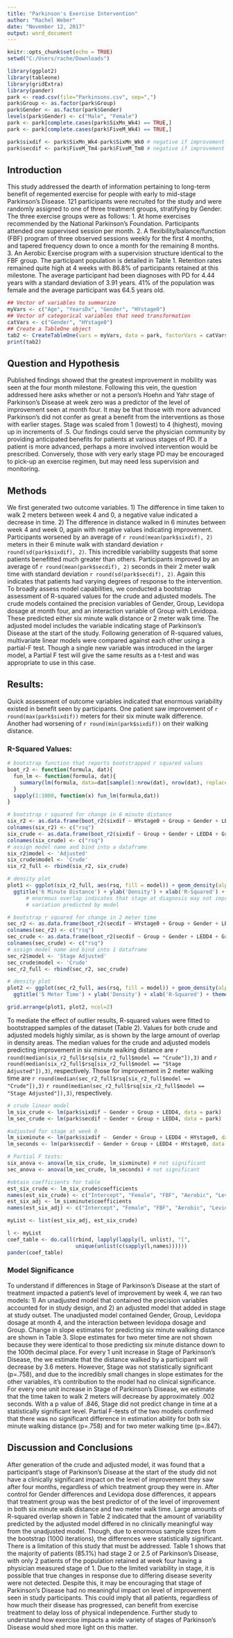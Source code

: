 ---
title: "Parkinson's Exercise Intervention"
author: "Rachel Weber"
date: "November 12, 2017"
output: word_document
---

```{r setup, include=FALSE}
knitr::opts_chunk$set(echo = TRUE)
setwd("C:/Users/rache/Downloads")

library(ggplot2)
library(tableone)
library(gridExtra)
library(pander)
park <- read.csv(file="Parkinsons.csv", sep=",")
park$Group <- as.factor(park$Group)
park$Gender <- as.factor(park$Gender)
levels(park$Gender) <- c("Male", "Female")
park <- park[complete.cases(park$SixMn_Wk4) == TRUE,]
park <- park[complete.cases(park$FiveM_Wk4) == TRUE,]

park$sixdif <- park$SixMn_Wk4-park$SixMn_Wk0 # negative if improvement
park$secdif <- park$FiveM_Tm4-park$FiveM_Tm0 # negative if improvement

```
## Introduction
This study addressed the dearth of information pertaining to long-term benefit of regemented exercise for people with early to mid-stage Parkinson's Disease. 121 participants were recruited for the study and were randomly assigned to one of three treatment groups, stratifying by Gender. The three exercise groups were as follows:
1. At home exercises recommended by the National Parkinson's Foundation. Participants attended one supervised session per month.
2. A flexibility/balance/function (FBF) program of three observed sessions weekly for the first 4 months, and tapered frequency down to once a month for the remaining 8 months.
3. An Aerobic Exercise program with a supervision structure identical to the FBF group.
The participant population is detailed in Table 1. Retention rates remained quite high at 4 weeks with 86.8% of participants retained at this milestone. The average participant had been diagnoses with PD for 4.44 years with a standard deviation of 3.91 years. 41% of the population was female and the average participant was 64.5 years old.
```{r, echo=F}
## Vector of variables to summarize
myVars <- c("Age", "YearsDx", "Gender", "HYstage0")
## Vector of categorical variables that need transformation
catVars <- c("Gender", "HYstage0")
## Create a TableOne object
tab2 <- CreateTableOne(vars = myVars, data = park, factorVars = catVars)
print(tab2)
```

## Question and Hypothesis
Published findings showed that the greatest improvement in mobility was seen at the four month milestone. Following this vein, the question addressed here asks whether or not a person's Hoehn and Yahr stage of Parkinson's Disease at week zero was a predictor of the level of improvement seen at month four. It may be that those with more advanced Parkinson's did not confer as great a benefit from the interventions as those with earlier stages. Stage was scaled from 1 (lowest) to 4 (highest), moving up in increments of .5. Our findings could serve the physician community by providing anticipated benefits for patients at various stages of PD. If a patient is more advanced, perhaps a more involved intervention would be prescribed. Conversely, those with very early stage PD may be encouraged to pick-up an exercise regimen, but may need less supervision and monitoring.

## Methods
We first generated two outcome variables. 1) The difference in time taken to walk 2 meters between week 4 and 0, a negative value indicated a decrease in time. 2) The difference in distance walked in 6 minutes between week 4 and week 0, again with negative values indicating improvement. Participants worsened by an average of `r round(mean(park$sixdif), 2)` meters in their 6 minute walk with standard deviation `r round(sd(park$sixdif), 2)`. This incredible variability suggests that some patients benefitted much greater than others. Participants improved by an average of `r round(mean(park$secdif), 2)` seconds in their 2 meter walk time with standard deviation `r round(sd(park$secdif), 2)`. Again this indicates that patients had varying degrees of response to the intervention.\n
To broadly assess model capabilities, we conducted a bootstrap assessment of R-squared values for the crude and adjusted models. The crude models contained the precision variables of Gender, Group, Levidopa dosage at month four, and an interaction variable of Group with Levidopa. These predicted either six minute walk distance or 2 meter walk time. The adjusted model includes the variable indicating stage of Parkinson's Disease at the start of the study. Following generation of R-squared values, multivariate linear models were compared against each other using a partial-F test. Though a single new variable was introduced in the larger model, a Partial F test will give the same results as a t-test and was appropriate to use in this case. 

## Results:
Quick assessment of outcome variables indicated that enormous variability existed in benefit seen by participants. One patient saw improvement of `r round(max(park$sixdif))` meters for their six minute walk difference. Another had worsening of `r round(min(park$sixdif))` on their walking distance. 

### R-Squared Values:
```{r, echo=F}
# bootstrap function that reports bootstrapped r squared values
boot_r2 <- function(formula, dat){
  fun_lm <- function(formula, dat){
    summary(lm(formula, data=dat[sample(1:nrow(dat), nrow(dat), replace=TRUE),]))$r.squared
  }
  sapply(1:1000, function(x) fun_lm(formula,dat))
}

# bootstrap r squared for change in 6 minute distance
six_r2 <- as.data.frame(boot_r2(sixdif ~ HYstage0 + Group + Gender + LEDD4 + Group*SixMn_Wk4, park))
colnames(six_r2) <- c("rsq")
six_crude <- as.data.frame(boot_r2(sixdif ~ Group + Gender + LEDD4 + Group*SixMn_Wk4, park))
colnames(six_crude) <- c("rsq")
# assign model name and bind into a dataframe
six_r2$model <- 'Adjusted'
six_crude$model <- 'Crude'
six_r2_full <- rbind(six_r2, six_crude)

# density plot
plot1 <- ggplot(six_r2_full, aes(rsq, fill = model)) + geom_density(alpha = 0.2) +
  ggtitle('6 Minute Distance') + ylab('Density') + xlab('R-Squared') + guides(fill=FALSE)
      # enormous overlap indicates that stage at diagnosis may not improve
      # variation predicted by model

# bootstrap r squared for change in 2 meter time
sec_r2 <- as.data.frame(boot_r2(secdif ~ HYstage0 + Group + Gender + LEDD4 + Group*SixMn_Wk4, park))
colnames(sec_r2) <- c("rsq")
sec_crude <- as.data.frame(boot_r2(secdif ~ Group + Gender + LEDD4 + Group*SixMn_Wk4, park))
colnames(sec_crude) <- c("rsq")
# assign model name and bind into 1 dataframe
sec_r2$model <- 'Stage Adjusted'
sec_crude$model <- 'Crude'
sec_r2_full <- rbind(sec_r2, sec_crude)

# density plot
plot2 <- ggplot(sec_r2_full, aes(rsq, fill = model)) + geom_density(alpha = 0.2) +
  ggtitle('5 Meter Time') + ylab('Density') + xlab('R-Squared') + theme(legend.position = c(0.8, .8)) 

grid.arrange(plot1, plot2, ncol=2)

```
To mediate the effect of outlier results, R-squared values were fitted to bootstrapped samples of the dataset (Table 2). Values for both crude and adjusted models highly similar, as is shown by the large amount of overlap in density areas. The median values for the crude and adjusted models predicting improvement in six minute walking distance are `r round(median(six_r2_full$rsq[six_r2_full$model == "Crude"]),3)` and `r round(median(six_r2_full$rsq[six_r2_full$model == "Stage Adjusted"]),3)`, respectively. Those for improvement in 2 meter walking time are `r round(median(sec_r2_full$rsq[six_r2_full$model == "Crude"]),3)`
 `r round(median(sec_r2_full$rsq[six_r2_full$model == "Stage Adjusted"]),3)`, respectively.

```{r, echo=F}
# crude linear model
lm_six_crude <- lm(park$sixdif ~ Gender + Group + LEDD4, data = park)
lm_sec_crude <- lm(park$secdif ~ Gender + Group + LEDD4, data = park) 

#adjusted for stage at week 0
lm_sixminute <- lm(park$sixdif ~  Gender + Group + LEDD4 + HYstage0, data = park)
lm_seconds <- lm(park$secdif ~ Gender + Group + LEDD4 + HYstage0, data = park)

# Partial F tests:
six_anova <- anova(lm_six_crude, lm_sixminute) # not significant
sec_anova <- anova(lm_sec_crude, lm_seconds) # not significant

#obtain coefficients for table
est_six_crude <- lm_six_crude$coefficients
names(est_six_crude) <- c("Intercept", "Female", "FBF", "Aerobic", "Levidopa")
est_six_adj <- lm_sixminute$coefficients
names(est_six_adj) <- c("Intercept", "Female", "FBF", "Aerobic", "Levidopa", "Stage")

myList <- list(est_six_adj, est_six_crude)

l <- myList
coef_table <- do.call(rbind, lapply(lapply(l, unlist), "[",
                      unique(unlist(c(sapply(l,names))))))
pander(coef_table)

```

### Model Significance
To understand if differences in Stage of Parkinson's Disease at the start of treatment impacted a patient's level of improvement by week 4, we ran two models: 1) An unadjusted model that contained the precision variables accounted for in study design, and 2) an adjusted model that added in stage at study outset. The unadjusted model contained Gender, Group, Levidopa dosage at month 4, and the interaction between levidopa dosage and Group. Change in slope estimates for predicting six minute walking distance are shown in Table 3. Slope estimates for two meter time are not shown because they were identical to those predicting six minute distance down to the 100th decimal place. For every 1 unit increase in Stage of Parkinson's Disease, the we estimate that the distance walked by a participant will decrease by 3.6 meters. However, Stage was not statistically significant (p=.758), and due to the incredibly small changes in slope estimates for the other variables, it's contribution to the model had no clinical significance. For every one unit increase in Stage of Parkinson's Disease, we estimate that the time taken to walk 2 meters will decrease by approximately .002 seconds. With a p value of .846, Stage did not predict change in time at a statistically significant level. Partial F-tests of the two models confirmed that there was no significant difference in estimation ability for both six minute walking distance (p=.758) and for two meter walking time (p=.847).


## Discussion and Conclusions
After generation of the crude and adjusted model, it was found that a participant's stage of Parkinson's Disease at the start of the study did not have a clinically significant impact on the level of improvement they saw after four months, regardless of which treatment group they were in. After control for Gender differences and Levidopa dose differences, it appears that treatment group was the best predictor of of the level of improvement in both six minute walk distance and two meter walk time. Large amounts of R-squared overlap shown in Table 2 indicated that the amount of variability predicted by the adjusted model differed in no clinically meaningful way from the unadjusted model. Though, due to enormous sample sizes from the bootstrap (1000 iterations), the differences were statistically significant.
There is a limitation of this study that must be addressed. Table 1 shows that the majority of patients (85.1%) had stage 2 or 2.5 of Parkinson's Disease, with only 2 patients of the population retained at week four having a physician measured stage of 1. Due to the limited variability in stage, it is possible that true changes in response due to differing disease severity were not detected.
Despite this, it may be encouraging that stage of Parkinson's Disease had no meaningful impact on level of improvement seen in study participants. This could imply that all patients, regardless of how much their disease has progressed, can benefit from exercise treatment to delay loss of physical independence. Further study to understand how exercise impacts a wide variety of stages of Parkinson's Disease would shed more light on this matter.





